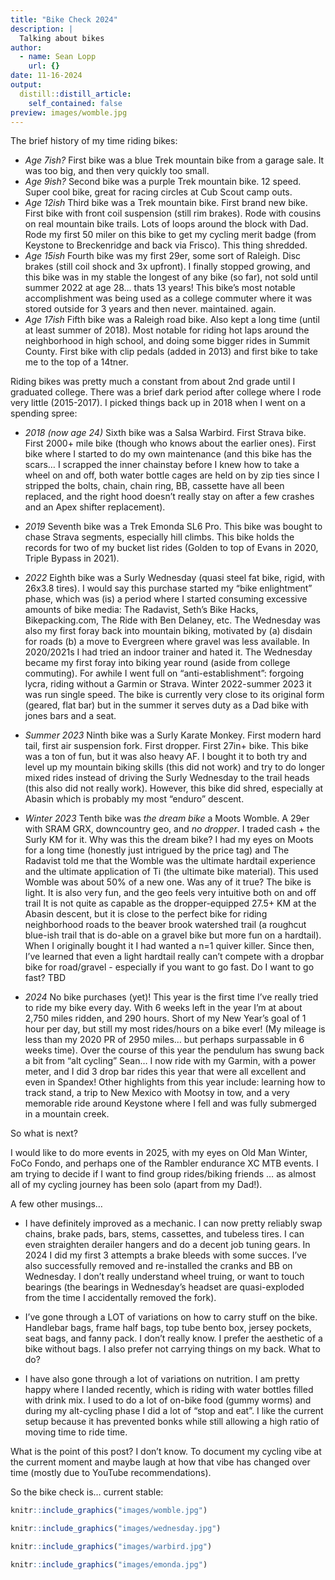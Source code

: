 ```yaml
---
title: "Bike Check 2024"
description: |
  Talking about bikes
author:
  - name: Sean Lopp
    url: {}
date: 11-16-2024
output:
  distill::distill_article:
    self_contained: false
preview: images/womble.jpg
---
```


The brief history of my time riding bikes:

- *Age 7ish?* First bike was a blue Trek mountain bike from a garage sale. It was too big, and then very quickly too small.\
- *Age 9ish?* Second bike was a purple Trek mountain bike. 12 speed. Super cool bike, great for racing circles at Cub Scout camp outs. 
- *Age 12ish* Third bike was a Trek mountain bike. First brand new bike. First bike with front coil suspension (still rim brakes). Rode with cousins on real mountain bike trails. Lots of loops around the block with Dad. Rode my first 50 miler on this bike to get my cycling merit badge (from Keystone to Breckenridge and back via Frisco). This thing shredded.
- *Age 15ish* Fourth bike was my first 29er, some sort of Raleigh. Disc brakes (still coil shock and 3x upfront). I finally stopped growing, and this bike was in my stable the longest of any bike (so far), not sold until summer 2022 at age 28... thats 13 years! This bike's most notable accomplishment was being used as a college commuter where it was stored outside for 3 years and then never. maintained. again.
- *Age 17ish* Fifth bike was a Raleigh road bike. Also kept a long time (until at least summer of 2018). Most notable for riding hot laps around the neighborhood in high school, and doing some bigger rides in Summit County. First bike with clip pedals (added in 2013) and first bike to take me to the top of a 14tner. 

Riding bikes was pretty much a constant from about 2nd grade until I graduated college. There was a brief dark period after college where I rode very little (2015-2017). I picked things back up in 2018 when I went on a spending spree: 

- *2018 (now age 24)* Sixth bike was a Salsa Warbird. First Strava bike. First 2000+ mile bike (though who knows about the earlier ones). First bike where I started to do my own maintenance (and this bike has the scars... I scrapped the inner chainstay before I knew how to take a wheel on and off, both water bottle cages are held on by zip ties since I stripped the bolts, chain, chain ring, BB, cassette have all been replaced, and the right hood doesn't really stay on after a few crashes and an Apex shifter replacement). 

- *2019* Seventh bike was a Trek Emonda SL6 Pro. This bike was bought to chase Strava segments, especially hill climbs. This bike holds the records for two of my bucket list rides (Golden to top of Evans in 2020, Triple Bypass in 2021).

- *2022* Eighth bike was a Surly Wednesday (quasi steel fat bike, rigid, with 26x3.8 tires). I would say this purchase started my "bike enlightment" phase, which was (is) a period where I started consuming excessive amounts of bike media: The Radavist, Seth's Bike Hacks, Bikepacking.com, The Ride with Ben Delaney, etc. The Wednesday was also my first foray back into mountain biking, motivated by (a) disdain for roads (b) a move to Evergreen where gravel was less available. In 2020/2021s I had tried an indoor trainer and hated it. The Wednesday became my first foray into biking year round (aside from college commuting). For awhile I went full on "anti-establishment": forgoing lycra, riding without a Garmin or Strava. Winter 2022-summer 2023 it was run single speed. The bike is currently very close to its original form (geared, flat bar) but in the summer it serves duty as a Dad bike with jones bars and a seat.

- *Summer 2023* Ninth bike was a Surly Karate Monkey. First modern hard tail, first air suspension fork. First dropper. First 27in+ bike. This bike was a ton of fun, but it was also heavy AF. I bought it to both try and level up my mountain biking skills (this did not work) and try to do longer mixed rides instead of driving the Surly Wednesday to the trail heads (this also did not really work). However, this bike did shred, especially at Abasin which is probably my most "enduro" descent.

- *Winter 2023* Tenth bike was _the dream bike_ a Moots Womble. A 29er with SRAM GRX, downcountry geo, and _no dropper_. I traded cash + the Surly KM for it. Why was this the dream bike? I had my eyes on Moots for a long time (honestly just intrigued by the price tag) and The Radavist told me that the Womble was the ultimate hardtail experience and the ultimate application of Ti (the ultimate bike material). This used Womble was about 50% of a new one. Was any of it true? The bike is light. It is also very fun, and the geo feels very intuitive both on and off trail It is not quite as capable as the dropper-equipped 27.5+ KM at the Abasin descent, but it is close to the perfect bike for riding neighborhood roads to the beaver brook watershed trail (a roughcut blue-ish trail that is do-able on a gravel bike but more fun on a hardtail). When I originally bought it I had wanted a n=1 quiver killer. Since then, I've learned that even a light hardtail really can't compete with a dropbar bike for road/gravel - especially if you want to go fast. Do I want to go fast? TBD

- *2024* No bike purchases (yet)! This year is the first time I've really tried to ride my bike every day. With 6 weeks left in the year I'm at about 2,750 miles ridden, and 290 hours. Short of my New Year's goal of 1 hour per day, but still my most rides/hours on a bike ever! (My mileage is less than my 2020 PR of 2950 miles... but perhaps surpassable in 6 weeks time). Over the course of this year the pendulum has swung back a bit from "alt cycling" Sean... I now ride with my Garmin, with a power meter, and I did 3 drop bar rides this year that were all excellent and even in Spandex! Other highlights from this year include: learning how to track stand, a trip to New Mexico with Mootsy in tow, and a very memorable ride around Keystone where I fell and was fully submerged in a mountain creek. 

So what is next?

I would like to do more events in 2025, with my eyes on Old Man Winter, FoCo Fondo, and perhaps one of the Rambler endurance XC MTB events. I am trying to decide if I want to find group rides/biking friends ... as almost all of my cycling journey has been solo (apart from my Dad!). 

A few other musings...

- I have definitely improved as a mechanic. I can now pretty reliably swap chains, brake pads, bars, stems, cassettes, and tubeless tires. I can even straighten derailer hangers and do a decent job tuning gears. In 2024 I did my first 3 attempts a brake bleeds with some succes. I've also successfully removed and re-installed the cranks and BB on Wednesday. I don't really understand wheel truing, or want to touch bearings (the bearings in Wednesday's headset are quasi-exploded from the time I accidentally removed the fork). 

- I've gone through a LOT of variations on how to carry stuff on the bike. Handlebar bags, frame half bags, top tube bento box, jersey pockets, seat bags, and fanny pack. I don't really know. I prefer the aesthetic of a bike without bags. I also prefer not carrying things on my back. What to do? 

- I have also gone through a lot of variations on nutrition. I am pretty happy where I landed recently, which is riding with water bottles filled with drink mix. I used to do a lot of on-bike food (gummy worms) and during my alt-cycling phase I did a lot of "stop and eat". I like the current setup because it has prevented bonks while still allowing a high ratio of moving time to ride time.

What is the point of this post? I don't know. To document my cycling vibe at the current moment and maybe laugh at how that vibe has changed over time (mostly due to YouTube recommendations). 

So the bike check is... current stable: 

```r
knitr::include_graphics("images/womble.jpg")
```

```r
knitr::include_graphics("images/wednesday.jpg")
```

```r
knitr::include_graphics("images/warbird.jpg")
```

```r
knitr::include_graphics("images/emonda.jpg")
```
